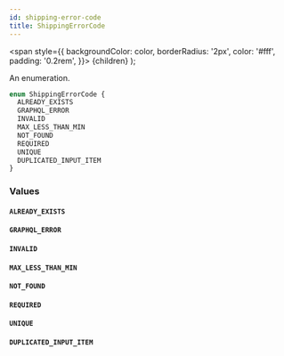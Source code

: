 ```yaml
---
id: shipping-error-code
title: ShippingErrorCode
---
```


<span
style={{
      backgroundColor: color,
      borderRadius: '2px',
      color: '#fff',
      padding: '0.2rem',
    }}>
{children}
</span>
);

An enumeration.

```graphql
enum ShippingErrorCode {
  ALREADY_EXISTS
  GRAPHQL_ERROR
  INVALID
  MAX_LESS_THAN_MIN
  NOT_FOUND
  REQUIRED
  UNIQUE
  DUPLICATED_INPUT_ITEM
}
```

### Values

#### `ALREADY_EXISTS`

#### `GRAPHQL_ERROR`

#### `INVALID`

#### `MAX_LESS_THAN_MIN`

#### `NOT_FOUND`

#### `REQUIRED`

#### `UNIQUE`

#### `DUPLICATED_INPUT_ITEM`
